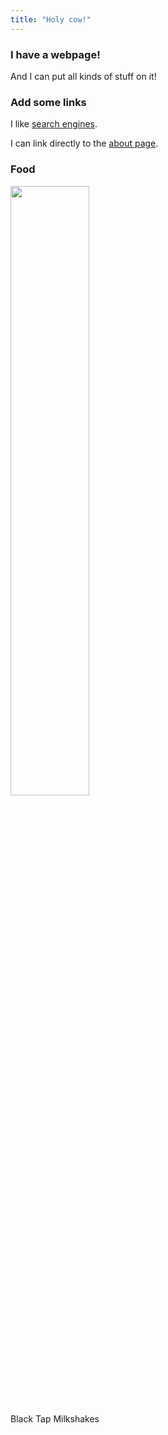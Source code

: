 ```yaml
---
title: "Holy cow!"
---
```


### I have a webpage!

And I can put all kinds of stuff on it!

### Add some links

I like [search engines](https://www.google.com).

I can link directly to the [about page](about.html).

### Food

<img src="images/black-tap-milkshakes.jpg" style="width:50%">

Black Tap Milkshakes

